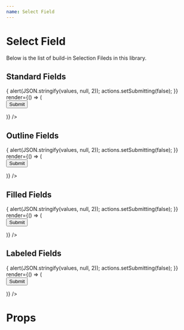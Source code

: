 ```yaml
---
name: Select Field
---
```



# Select Field

Below is the list of build-in Selection Fileds in this library.

## Standard Fields

<Playground>
  <Formik
    initialValues={{}}
    validationSchema={Yup.object().shape({
      option1: Yup.object()
        .required('Required')
        .nullable()
    })}
    onSubmit={(values, actions) => {
      alert(JSON.stringify(values, null, 2));
      actions.setSubmitting(false);
    }}
    render={() => (
      <Form>
        <div style={{ margin: 10 }}>
          <EditField
            name="option1"
            label="Select Field"
            type="select"
            required
            options={[
              {
                label: 'Option 1',
                value: 1
              },
              {
                label: 'Option 2',
                value: 2
              },
              { divide: true },
              {
                label: 'Option 3',
                value: 3
              }
            ]}
          />
        </div>
        <div style={{ margin: 10 }}>
          <EditField
            label="Select Field"
            type="select"
            name="option2"
            options={[
              {
                label: 'Option 1',
                value: 1,
                group: 'Group 1'
              },
              {
                label: 'Option 2',
                value: 2,
                group: 'Group 1'
              },
              { divide: true, group: 'Group 1' },
              {
                label: 'Option 3',
                value: 3,
                group: 'Group 2'
              },
              {
                label: 'Option 4',
                value: 4,
                group: 'Group 2'
              }
            ]}
          />
        </div>
        <div style={{ margin: 10 }}>
          <Button color="primary" variant="contained" type="submit">
            Submit
          </Button>
        </div>
      </Form>
    )}
  />
</Playground>

## Outline Fields

<Playground>
  <Formik
    initialValues={{ option1: 1, option2: 0 }}
    onSubmit={(values, actions) => {
      alert(JSON.stringify(values, null, 2));
      actions.setSubmitting(false);
    }}
    render={() => (
      <Form>
        <div style={{ margin: 10 }}>
          <EditField
            name="option1"
            variant="outlined"
            label="Select Field"
            type="select"
            required
            options={[
              {
                label: 'Option 1',
                value: 1
              },
              {
                label: 'Option 2',
                value: 2
              },
              { divide: true },
              {
                label: 'Option 3',
                value: 3
              }
            ]}
          />
        </div>
        <div style={{ margin: 10 }}>
          <EditField
            label="Select Field"
            type="select"
            name="option2"
            variant="outlined"
            options={[
              {
                label: 'Option 1',
                value: 1,
                group: 'Group 1'
              },
              {
                label: 'Option 2',
                value: 2,
                group: 'Group 1'
              },
              { divide: true, group: 'Group 1' },
              {
                label: 'Option 3',
                value: 3,
                group: 'Group 2'
              },
              {
                label: 'Option 4',
                value: 4,
                group: 'Group 2'
              }
            ]}
          />
        </div>
        <div style={{ margin: 10 }}>
          <Button color="primary" variant="contained" type="submit">
            Submit
          </Button>
        </div>
      </Form>
    )}
  />
</Playground>

## Filled Fields

<Playground>
  <Formik
    initialValues={{}}
    onSubmit={(values, actions) => {
      alert(JSON.stringify(values, null, 2));
      actions.setSubmitting(false);
    }}
    render={() => (
      <Form>
        <div style={{ margin: 10 }}>
          <EditField
            name="option1"
            variant="filled"
            label="Select Field"
            type="select"
            required
            options={[
              {
                label: 'Option 1',
                value: 1
              },
              {
                label: 'Option 2',
                value: 2
              },
              { divide: true },
              {
                label: 'Option 3',
                value: 3
              }
            ]}
          />
        </div>
        <div style={{ margin: 10 }}>
          <EditField
            label="Select Field"
            type="select"
            name="option2"
            variant="filled"
            options={[
              {
                label: 'Option 1',
                value: 1,
                group: 'Group 1'
              },
              {
                label: 'Option 2',
                value: 2,
                group: 'Group 1'
              },
              { divide: true, group: 'Group 1' },
              {
                label: 'Option 3',
                value: 3,
                group: 'Group 2'
              },
              {
                label: 'Option 4',
                value: 4,
                group: 'Group 2'
              }
            ]}
          />
        </div>
        <div style={{ margin: 10 }}>
          <Button color="primary" variant="contained" type="submit">
            Submit
          </Button>
        </div>
      </Form>
    )}
  />
</Playground>

## Labeled Fields

<Playground>
  <Formik
    initialValues={{}}
    onSubmit={(values, actions) => {
      alert(JSON.stringify(values, null, 2));
      actions.setSubmitting(false);
    }}
    render={() => (
      <Form>
        <div style={{ margin: 10 }}>
          <EditField
            name="option1"
            variant="labeled"
            label="Select Field"
            type="select"
            required
            options={[
              {
                label: 'Option 1',
                value: 1
              },
              {
                label: 'Option 2',
                value: 2
              },
              { divide: true },
              {
                label: 'Option 3',
                value: 3
              }
            ]}
          />
        </div>
        <div style={{ margin: 10 }}>
          <EditField
            label="Select Field"
            type="select"
            name="option2"
            variant="labeled"
            options={[
              {
                label: 'Option 1',
                value: 1,
                group: 'Group 1'
              },
              {
                label: 'Option 2',
                value: 2,
                group: 'Group 1'
              },
              { divide: true, group: 'Group 1' },
              {
                label: 'Option 3',
                value: 3,
                group: 'Group 2'
              },
              {
                label: 'Option 4',
                value: 4,
                group: 'Group 2'
              }
            ]}
          />
        </div>
        <div style={{ margin: 10 }}>
          <Button color="primary" variant="contained" type="submit">
            Submit
          </Button>
        </div>
      </Form>
    )}
  />
</Playground>

# Props

<Props of={EditField} />
